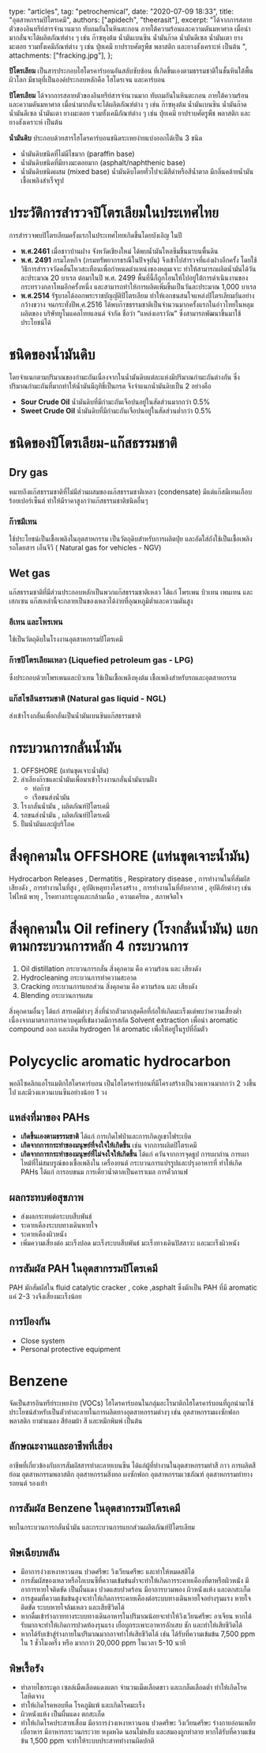   type: "articles",
  tag: "petrochemical",
  date: "2020-07-09 18:33",
  title: "อุตสาหกรรมปิโตรเคมี",
  authors: ["apidech", "theerasit"],
  excerpt:
    "ได้จากการสลายตัวของอินทรีย์สารจำนวนมาก ทับถมกันในหินตะกอน ภายใต้ความร้อนและความดันมหาศาล เมื่อนำมากลั่นจะได้ผลิตภัณฑ์ต่าง ๆ เช่น ก๊าซหุงต้ม น้ำมันเบนซิน น้ำมันก๊าด น้ำมันดีเซล น้ำมันเตา ยางมะตอย รวมทั้งเคมีภัณฑ์ต่าง ๆ เช่น ปุ๋ยเคมี ยาปราบศัตรูพืช พลาสติก และยางสังเคราะห์ เป็นต้น ",
  attachments: ["fracking.jpg"],
};

**ปิโตรเลียม** เป็นสารประกอบไฮโดรคาร์บอนอันสลับซับซ้อน ที่เกิดขึ้นเองตามธรรมชาติในชั้นหินใต้พื้นผิวโลก มีธาตุที่เป็นองค์ประกอบหลักคือ ไฮโดรเจน และคาร์บอน

**ปิโตรเลียม** ได้จากการสลายตัวของอินทรีย์สารจำนวนมาก ทับถมกันในหินตะกอน ภายใต้ความร้อนและความดันมหาศาล เมื่อนำมากลั่นจะได้ผลิตภัณฑ์ต่าง ๆ เช่น ก๊าซหุงต้ม น้ำมันเบนซิน น้ำมันก๊าด น้ำมันดีเซล น้ำมันเตา ยางมะตอย รวมทั้งเคมีภัณฑ์ต่าง ๆ เช่น ปุ๋ยเคมี ยาปราบศัตรูพืช พลาสติก และยางสังเคราะห์ เป็นต้น

**น้ำมันดิบ** ประกอบด้วยสารไฮโดรคาร์บอนชนิดระเหยง่ายแบ่งออกได้เป็น 3 ชนิด
- น้ำมันดิบชนิดที่ไม่มีไขมาก (paraffin base)
- น้ำมันดิบชนิดที่มียางมะตอยมาก (asphalt/naphthenic base) 
- น้ำมันดิบชนิดผสม (mixed base) 
น้ำมันดิบโดยทั่วไปจะมีสีดำหรือสีน้ำตาล มีกลิ่นคล้ายน้ำมันเชื้อเพลิงสำเร็จรูป

# ประวัติการสำรวจปิโตรเลียมในประเทศไทย
การสำรวจพบปิโตรเลียมครั้งแรกในประเทศไทยเกิดขึ้นโดยบังเอิญ ในปี 
- **พ.ศ.2461** เมื่อชาวบ้านฝาง จังหวัดเชียงใหม่ ได้พบน้ำมันไหลซึมขึ้นมาบนพื้นดิน
- **พ.ศ. 2491** กรมโลหกิจ (กรมทรัพยากรธรณีในปัจจุบัน) จึงเข้าไปสำรวจที่แอ่งฝางอีกครั้ง โดยใช้วิธีการสำรวจวัดคลื่นไหวสะเทือนเพื่อกำหนดตำแหน่งของหลุมเจาะ ทำให้สามารถผลิตน้ำมันได้วันละประมาณ 20 บาเรล ต่อมาในปี พ.ศ. 2499 พื้นที่นี้ก็ถูกโอนให้ไปอยู่ใต้การดำเนินงานของกระทรวงกลาโหมอีกครั้งหนึ่ง และสามารถทำให้การผลิตเพิ่มขึ้นเป็นวันละประมาณ 1,000 บาเรล
- **พ.ศ.2514** รัฐบาลได้ออกพระราชบัญญัติปิโตรเลียม ทำให้เอกชนสนใจแหล่งปิโตรเลียมกันอย่างกว้างขวาง จนกระทั่งปีพ.ศ.2516 ได้พบก๊าซธรรมชาติเป็นจำนวนมากครั้งแรกในอ่าวไทยในหลุมผลิตของ บริษัทยูโนแคลไทยแลนด์ จำกัด ชื่อว่า “แหล่งเอราวัณ” ซึ่งสามารถพัฒนาขึ้นมาใช้ประโยชน์ได้

# ชนิดของน้ำมันดิบ
โดยจำแนกตามปริมาณของกำมะถันเนื่องจากในน้ำมันดิบแต่ละแห่งมีปริมาณกำมะถันต่างกัน ซึ่งปริมาณกำมะถันที่มากทำให้น้ำมันมีฤทิธิ์เป็นกรด จึงจำแนกน้ำมันดิบเป็น 2 อย่างคือ
- **Sour Crude Oil** น้ำมันดิบที่มีกำมะถันเจือปนอยู่ในสัดส่วนมากกว่า 0.5% 
- **Sweet Crude Oil** น้ำมันดิบที่มีกำมะถันเจือปนอยู่ในสัดส่วนต่ำกว่า 0.5%

# ชนิดของปิโตรเลียม-แก๊สธรรมชาติ
## Dry gas
หมายถึงแก๊สธรรมชาติที่ไม่มีส่วนผสมของแก๊สธรรมชาติเหลว (condensate) มีแต่แก๊สมีเทนเกือบร้อยเปอร์เซ็นต์ ทำให้มีราคาสูงกว่าแก๊สธรรมชาติชนิดอื่นๆ
### ก๊าซมีเทน 
ใช้ประโยชน์เป็นเชื้อเพลิงในอุตสาหกรรม เป็นวัตถุดิบสำหรับการผลิตปุ๋ย และอัดใส่ถังใช้เป็นเชื้อเพลิงรถโดยสาร
เอ็นจีวี ( Natural gas for vehicles - NGV) 
## Wet gas
แก๊สธรรมชาติที่มีส่วนประกอบหลักเป็นพวกแก๊สธรรมชาติเหลว ได้แก่ โพรเพน บิวเทน เพนเทน และเฮกเซน แก๊สเหล่านี้จะกลายเป็นของเหลวได้ง่ายที่อุณหภูมิต่ำและความดันสูง
### อีเทน และโพรเพน
ใช้เป็นวัตถุดิบในโรงงานอุตสาหกรรมปิโตรเคมี
### ก๊าซปิโตรเลียมเหลว (Liquefied petroleum gas - LPG)
ซึ่งประกอบด้วยโพรเพนและบิวเทน ใช้เป็นเชื้อเพลิงหุงต้ม เชื้อเพลิงสำหรับรถและอุตสาหกรรม
### แก๊สโซลีนธรรมชาติ (Natural gas liquid - NGL)
ส่งเข้าโรงกลั่นเพื่อกลั่นเป็นน้ำมันเบนซินแก๊สธรรมชาติ

# กระบวนการกลั่นน้ำมัน
1.	OFFSHORE (แท่นขุดเจาะน้ำมัน)
2.	ลำเลียงก๊าซและน้ำมันเพื่อมาเข้าโรงงานกลั่นน้ำมันบนฝั่ง
    - ท่อก๊าซ
    - เรือขนส่งน้ำมัน
3.	โรงกลั่นน้ำมัน , ผลิตภัณท์ปิโตรเคมี
4.	รถขนส่งน้ำมัน , ผลิตภัณท์ปิโตรเคมี
5.	ปั้มน้ำมันและผู้บริโภค

# สิ่งคุกคามใน OFFSHORE (แท่นขุดเจาะน้ำมัน)
Hydrocarbon Releases , Dermatitis , Respiratory disease , การทำงานในที่สัมผัสเสียงดัง , การทำงานในที่สูง , อุบัติเหตุทางโครงสร้าง , การทำงานในที่อับอากาศ , อุบัติภัยต่างๆ เช่น ไฟไหม้ พายุ , โรคทางกระดูกและกล้ามเนื้อ , ความเครียด , สภาพจิตใจ

# สิ่งคุกคามใน Oil refinery (โรงกลั่นน้ำมัน) แยกตามกระบวนการหลัก 4 กระบวนการ
1.	Oil distillation กระบวนการกลั่น สิ่งคุกคาม คือ ความร้อน และ เสียงดัง
2.	Hydrocleaning กระบวนการทำความสะอาด
3.	Cracking กระบวนการแยกส่วน สิ่งคุกคาม คือ ความร้อน และ เสียงดัง
4.	Blending กระบวนการผสม

สิ่งคุกคามอื่นๆ ได้แก่ สารเคมีต่างๆ สิ่งที่น่ากลัวมากสุดคือที่ก่อให้เกิดมะเร็งแต่พบว่าความเสี่ยงต่ำเนื่องจากมาตรการการควบคุมที่เข้มงวดมีการสกัด Solvent extraction เพื่อนำ aromatic compound ออก และเติม hydrogen ให้ aromatic เพื่อให้อยู่ในรูปที่อิ่มตัว
# Polycyclic aromatic hydrocarbon
พอลิไซคลิกแอโรแมติกไฮโดรคาร์บอน เป็นไฮโดรคาร์บอนที่มีโครงสร้างเป็นวงแหวนมากกว่า 2 วงขึ้นไป และมีวงแหวนเบนซีนอย่างน้อย 1 วง
## แหล่งที่มาของ PAHs
- **เกิดขึ้นเองตามธรรมชาติ** ได้แก่ การเกิดไฟป่าและการเกิดภูเขาไฟระเบิด 
- **เกิดจากการกระทำของมนุษย์ที่จงใจให้เกิดขึ้น** เช่น จากการผลิตปิโตรเคมี
- **เกิดจากการกระทำของมนุษย์ที่ไม่จงใจให้เกิดขึ้น** ได้แก่ ควันจากการจุดธูป การเผาถ่าน การเผาไหม้ที่ไม่สมบรูณ์ของเชื้อเพลิงใน เครื่องยนต์ กระบวนการแปรรูปและปรุงอาหารที่ ทำให้เกิด PAHs ได้แก่ การอบขนม การเคี่ยวน้ำตาลเป็นคาราเมล การคั่วกาแฟ
## ผลกระทบต่อสุขภาพ
-	ส่งผลกระทบต่อระบบสืบพันธ์
-	ระคายเคืองระบบทางเดินหายใจ
-	ระคายเคืองผิวหนัง
-	เพิ่มความเสี่ยงต่อ มะเร็งปอด มะเร็งระบบสืบพันธ์ มะเร็งทางเดินปัสสาวะ และมะเร็งผิวหนัง
## การสัมผัส PAH ในอุตสากรรมปิโตรเคมี
PAH มักสัมผัสใน fluid catalytic cracker , coke ,asphalt
ซึ่งมักเป็น PAH ที่มี aromatic แค่ 2-3 วงจึงเสี่ยงมะเร็งน้อย
## การป้องกัน
- Close system
- Personal protective equipment
# Benzene
จัดเป็นสารอินทรีย์ระเหยง่าย (VOCs) ไฮโดรคาร์บอนในกลุ่มอะโรมาติกไฮโดรคาร์บอนที่ถูกนำมาใช้ประโยชน์สำหรับเป็นตัวทำละลายในการผลิตทางอุตสาหกรรมต่างๆ เช่น  อุตสาหกรรมผงซักฟอก พลาสติก ยาฆ่าแมลง สีย้อมผ้า สี และหมึกพิมพ์ เป็นต้น
## ลักษณะงานและอาชีพที่เสี่ยง
อาชีพที่เกี่ยวข้องกับการสัมผัสสารทำละลายเบนซีน ได้แก่ผู้ที่ทำงานในอุตสาหกรรมทำสี กาว การผลิตสีย้อม อุตสาหกรรมพลาสติก อุตสาหกรรมสิ่งทอ ผงซักฟอก อุตสาหกรรมเวชภัณฑ์ อุตสาหกรรมทำยางรถยนต์ รองเท้า
## การสัมผัส Benzene ในอุตสากรรมปิโตรเคมี
พบในกระบวนการกลั่นน้ำมัน และกระบวนการแยกส่วนผลิตภัณท์ปิโตรเลียม
## พิษเฉียบพลัน
- มีอาการง่วงเหงาหาวนอน ปวดศรีษะ วิงเวียนศรีษะ และทำให้หมดสติได้
- การสัมผัสของเหลวหรือไอเบนซีที่ความเข้มข้นต่ำจะทำให้เกิดการระคายเคืองที่ตาหรือผิวหนัง มีอาการหายใจติดขัด เป็นผื่นแดง ปวดแสบปวดร้อน มีอาการบวมพอง ผิวหนังแห้ง และตกสะเก็ด
- การสูดมที่ความเข้มข้นสูงจะทำให้เกิดการระคายเคืองต่อระบบทางเดินหายใจอย่างรุนแรง หายใจติดขัด ระบบหายใจล้มเหลว และเสียชีวิตได้
- หากดื่มเข้าร่างกายทางระบบทางเดินอาหารในปริมาณน้อยจะทำให้วิงเวียนศรีษะ อาเจียน หากได้รับมากจะทำให้เกิดการปวดท้องรุนแรง เยื่อบุกระเพาะอาหารอักเสบ ชัก และทำให้เสียชีวิตได้
- หากได้รับเข้าสู่ร่างกายในปริมาณมากอาจทำให้เสียชีวิตได้ เช่น ได้รับที่ความเข้มข้น 7,500 ppm ใน 1 ชั่วโมงครึ่ง หรือ มากกว่า 20,000 ppm ในเวลา 5-10 นาที
## พิษเรื้อรัง
- ทำลายไขกระดูก เซลล์เม็ดเลือดแดงแตก จำนวนเม็ดเลือดขาว และเกล็ดเลือดต่ำ ทำให้เกิดโรคโลหิตจาง
- ทำให้เกิดโรคหอบหืด โรคภูมิแพ้ และเกิดโรคมะเร็ง
- ผิวหนังแห้ง เป็นผื่นแดง ตกสะเก็ด
- ทำให้เกิดโรคประสาทเสื่อม มีอาการง่วงเหงาหาวนอน ปวดศรีษะ วิงเวียนศรีษะ ร่างกายอ่อนเพลีย เบื่อาหาร มีอาหารกระวนกระวาย หงุดหงิด นอนไม่หลับ และสมองถูกทำลาย หากได้รับที่ความเข้มข้น 1,500 ppm จะทำให้ระบบประสาททำงานผิดปกติ